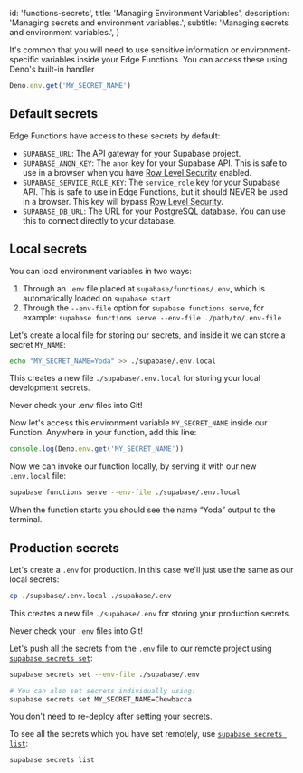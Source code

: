
  id: 'functions-secrets',
  title: 'Managing Environment Variables',
  description: 'Managing secrets and environment variables.',
  subtitle: 'Managing secrets and environment variables.',
}

It's common that you will need to use sensitive information or environment-specific variables inside your Edge Functions. You can access these using Deno's built-in handler

```js
Deno.env.get('MY_SECRET_NAME')
```

## Default secrets

Edge Functions have access to these secrets by default:

- `SUPABASE_URL`: The API gateway for your Supabase project.
- `SUPABASE_ANON_KEY`: The `anon` key for your Supabase API. This is safe to use in a browser when you have [Row Level Security](/docs/guides/auth/row-level-security) enabled.
- `SUPABASE_SERVICE_ROLE_KEY`: The `service_role` key for your Supabase API. This is safe to use in Edge Functions, but it should NEVER be used in a browser. This key will bypass [Row Level Security](/docs/guides/auth/row-level-security).
- `SUPABASE_DB_URL`: The URL for your [PostgreSQL database](/docs/guides/database). You can use this to connect directly to your database.

## Local secrets

You can load environment variables in two ways:

1. Through an `.env` file placed at `supabase/functions/.env`, which is automatically loaded on `supabase start`
2. Through the `--env-file` option for `supabase functions serve`, for example: `supabase functions serve --env-file ./path/to/.env-file`

Let's create a local file for storing our secrets, and inside it we can store a secret `MY_NAME`:

```bash
echo "MY_SECRET_NAME=Yoda" >> ./supabase/.env.local
```

This creates a new file `./supabase/.env.local` for storing your local development secrets.

<Admonition type="caution">

Never check your .env files into Git!

</Admonition>

Now let's access this environment variable `MY_SECRET_NAME` inside our Function. Anywhere in your function, add this line:

```jsx
console.log(Deno.env.get('MY_SECRET_NAME'))
```

Now we can invoke our function locally, by serving it with our new `.env.local` file:

```bash
supabase functions serve --env-file ./supabase/.env.local
```

When the function starts you should see the name “Yoda” output to the terminal.

## Production secrets

Let's create a `.env` for production. In this case we'll just use the same as our local secrets:

```bash
cp ./supabase/.env.local ./supabase/.env
```

This creates a new file `./supabase/.env` for storing your production secrets.

<Admonition type="caution">

Never check your `.env` files into Git!

</Admonition>

Let's push all the secrets from the `.env` file to our remote project using [`supabase secrets set`](/docs/reference/cli/usage#supabase-secrets-set):

```bash
supabase secrets set --env-file ./supabase/.env

# You can also set secrets individually using:
supabase secrets set MY_SECRET_NAME=Chewbacca
```

You don't need to re-deploy after setting your secrets.

To see all the secrets which you have set remotely, use [`supabase secrets list`](/docs/reference/cli/usage#supabase-secrets-list):

```bash
supabase secrets list
```


